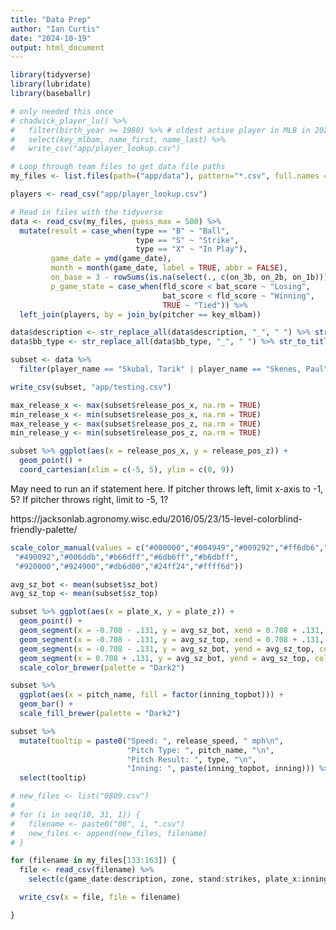 ```yaml
---
title: "Data Prep"
author: "Ian Curtis"
date: "2024-10-19"
output: html_document
---
```


```r
library(tidyverse)
library(lubridate)
library(baseballr)
```

```r
# only needed this once
# chadwick_player_lu() %>%
#   filter(birth_year >= 1980) %>% # oldest active player in MLB in 2024 was born in 1983
#   select(key_mlbam, name_first, name_last) %>% 
#   write_csv("app/player_lookup.csv")
```

```r
# Loop through team files to get data file paths
my_files <- list.files(path=("app/data"), pattern="*.csv", full.names = TRUE, recursive = TRUE)

players <- read_csv("app/player_lookup.csv")

# Read in files with the tidyverse
data <- read_csv(my_files, guess_max = 500) %>%
  mutate(result = case_when(type == "B" ~ "Ball",
                            type == "S" ~ "Strike",
                            type == "X" ~ "In Play"),
         game_date = ymd(game_date),
         month = month(game_date, label = TRUE, abbr = FALSE),
         on_base = 3 - rowSums(is.na(select(., c(on_3b, on_2b, on_1b)))),
         p_game_state = case_when(fld_score < bat_score ~ "Losing",
                                  bat_score < fld_score ~ "Winning",
                                  TRUE ~ "Tied")) %>% 
  left_join(players, by = join_by(pitcher == key_mlbam))

data$description <- str_replace_all(data$description, "_", " ") %>% str_to_title()
data$bb_type <- str_replace_all(data$bb_type, "_", " ") %>% str_to_title()
```

```r
subset <- data %>% 
  filter(player_name == "Skubal, Tarik" | player_name == "Skenes, Paul")

write_csv(subset, "app/testing.csv")
```

```r
max_release_x <- max(subset$release_pos_x, na.rm = TRUE)
min_release_x <- min(subset$release_pos_x, na.rm = TRUE)
max_release_y <- max(subset$release_pos_z, na.rm = TRUE)
min_release_y <- min(subset$release_pos_z, na.rm = TRUE)

subset %>% ggplot(aes(x = release_pos_x, y = release_pos_z)) +
  geom_point() + 
  coord_cartesian(xlim = c(-5, 5), ylim = c(0, 9))
```

May need to run an if statement here. If pitcher throws left, limit x-axis to -1, 5? If pitcher throws right, limit to -5, 1?

https://jacksonlab.agronomy.wisc.edu/2016/05/23/15-level-colorblind-friendly-palette/

```r
scale_color_manual(values = c("#000000","#004949","#009292","#ff6db6","#ffb6db",
 "#490092","#006ddb","#b66dff","#6db6ff","#b6dbff",
 "#920000","#924900","#db6d00","#24ff24","#ffff6d"))
```

```r
avg_sz_bot <- mean(subset$sz_bot)
avg_sz_top <- mean(subset$sz_top)

subset %>% ggplot(aes(x = plate_x, y = plate_z)) +
  geom_point() +
  geom_segment(x = -0.708 - .131, y = avg_sz_bot, xend = 0.708 + .131, color = "red") +
  geom_segment(x = -0.708 - .131, y = avg_sz_top, xend = 0.708 + .131, color = "red") +
  geom_segment(x = -0.708 - .131, y = avg_sz_bot, yend = avg_sz_top, color = "red") +
  geom_segment(x = 0.708 + .131, y = avg_sz_bot, yend = avg_sz_top, color = "red") +
  scale_color_brewer(palette = "Dark2")
```

```r
subset %>% 
  ggplot(aes(x = pitch_name, fill = factor(inning_topbot))) +
  geom_bar() +
  scale_fill_brewer(palette = "Dark2")
```

```r
subset %>% 
  mutate(tooltip = paste0("Speed: ", release_speed, " mph\n",
                          "Pitch Type: ", pitch_name, "\n",
                          "Pitch Result: ", type, "\n",
                          "Inning: ", paste(inning_topbot, inning))) %>% 
  select(tooltip)
```

```r
# new_files <- list("0809.csv")
# 
# for (i in seq(10, 31, 1)) {
#   filename <- paste0("08", i, ".csv")
#   new_files <- append(new_files, filename)
# }
```

```r
for (filename in my_files[133:163]) {
  file <- read_csv(filename) %>%
    select(c(game_date:description, zone, stand:strikes, plate_x:inning_topbot, sz_top:release_spin_rate, at_bat_number:fld_score))

  write_csv(x = file, file = filename)

}
```










